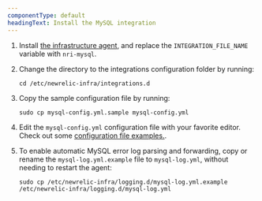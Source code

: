 ```yaml
---
componentType: default
headingText: Install the MySQL integration
---
```


1. Install [the infrastructure agent](/docs/integrations/host-integrations/installation/install-infrastructure-host-integrations/#install), and replace the `INTEGRATION_FILE_NAME` variable with `nri-mysql`.

2. Change the directory to the integrations configuration folder by running:
    ```shell
    cd /etc/newrelic-infra/integrations.d
    ```

3. Copy the sample configuration file by running:
    ```shell
    sudo cp mysql-config.yml.sample mysql-config.yml
    ```

4. Edit the `mysql-config.yml` configuration file with your favorite editor. Check out some [configuration file examples.](#examples).

5. To enable automatic MySQL error log parsing and forwarding, copy or rename the `mysql-log.yml.example` file to `mysql-log.yml`, without needing to restart the agent:
    ```shell
    sudo cp /etc/newrelic-infra/logging.d/mysql-log.yml.example /etc/newrelic-infra/logging.d/mysql-log.yml
    ```
